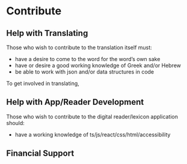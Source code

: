 # Contribute

## Help with Translating

Those who wish to contribute to the translation itself must:

- have a desire to come to the word for the word’s own sake
- have or desire a good working knowledge of Greek and/or Hebrew
- be able to work with json and/or data structures in code

To get involved in translating,

## Help with App/Reader Development

Those who wish to contribute to the digital reader/lexicon application should:

- have a working knowledge of ts/js/react/css/html/accessibility

## Financial Support
